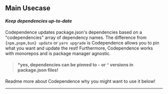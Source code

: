 <section>

## Main Usecase

#### _Keep dependencies up-to-date_

Codependence updates package.json's dependencies based on a "codependencies" array of dependency names. The difference from `{npm,pnpm,bun} update` or `yarn upgrade` is Codependence allows you to pin what you want and update the rest! Furthermore, Codependence works with monorepos and is package manager agnostic.

> #### \*yes, dependencies can be pinned to `~` or `^` versions in package.json files!

Readme more about Codependence why you might want to use it below!

---

</section>
